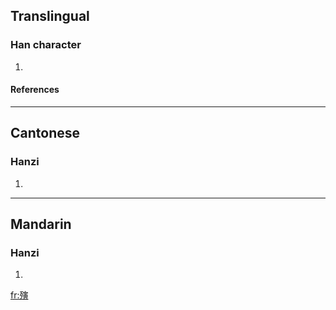 ==Translingual==
===Han character===
{{Han char|rn=78|rad=歹|as=11|sn=15|four=1328<sub>6</sub>|canj=一弓十一金 (MNJMC), X一弓十一 (XMNJM)}}
# {{defn|Han|sort=歹11}}
====References====
{{Han ref|kx=0583.140|dkj=16565|dj=0976.030|hdz=21393.120|uh=6BA5|ud=27557|bh=E5F1|bd=58865}}

----
==Cantonese==
===Hanzi===
{{yue-hanzi|jyut=|y=yan4}}
# {{defn|Cantonese}}

----
==Mandarin==
===Hanzi===
{{cmn-hanzi|pin=[[yín]] (yin2)|wg=yin<sup>2</sup>}}
# {{defn|Mandarin}}

[[fr:殥]]